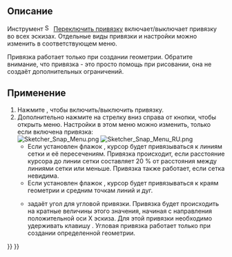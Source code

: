 <languages/>

{{Docnav/ru
|[[Sketcher_Grid/ru|Переключить сетку]]
|[[Sketcher_RenderingOrder/ru|Настройка порядка прорисовки]]
|[[Sketcher_Workbench/ru|Скетчер]]
|IconL=Sketcher_Grid.svg
|IconR=Sketcher_RenderingOrder.svg
|IconC=Workbench_Sketcher.svg
}}

{{GuiCommand/ru
|Name=Sketcher Snap
|Name/ru=Переключить привязку
|Workbenches=[[Sketcher_Workbench/ru|Скетчер]]
|Version=0.21
|SeeAlso=[[Sketcher_Grid/ru|Переключить сетку]]
}}

<span id="Description"></span>
== Описание ==

<div class="mw-translate-fuzzy">
Инструмент [[Image:Sketcher_Snap.svg|16px]] [[Sketcher_Snap/ru|Переключить привязку]] включает/выключает привязку во всех эскизах. Отдельные виды привязки и настройки можно изменить в соответствующем меню.
</div>

Привязка работает только при создании геометрии. Обратите внимание, что привязка - это просто помощь при рисовании, она не создаёт дополнительных ограничений.

<span id="Usage"></span>
== Применение ==

<div class="mw-translate-fuzzy">
# Нажмите {{Button|[[Image:Sketcher_Snap.svg|16px]] [[Sketcher_Snap/ru|Переключить привязку]]}}, чтобы включить/выключить привязку.
# Дополнительно нажмите на стрелку вниз справа от кнопки, чтобы открыть меню. Настройки в этом меню можно изменить, только если включена привязка:<br>[[File:Sketcher_Snap_Menu.png]] [[File:Sketcher_Snap_Menu_RU.png]]
#* Если установлен флажок {{MenuCommand|Привязка к сетке}}, курсор будет привязываться к линиям сетки и её пересечениям. Привязка происходит, если расстояние курсора до линии сетки составляет 20 % от расстояния между линиями сетки или меньше. Привязка также работает, если сетка невидима.
#* Если установлен флажок {{MenuCommand|Привязка к объектам}}, курсор будет привязываться к краям геометрии и средним точкам линий и дуг.
#* {{MenuCommand|Угол привязки}} задаёт угол для угловой привязки. Привязка будет происходить на кратные величины этого значения, начиная с направления положительной оси X эскиза. Для этой привязки необходимо удерживать клавишу {{KEY|Ctrl}}. Угловая привязка работает только при создании определенной геометрии.
</div>


{{Docnav/ru
|[[Sketcher_Grid/ru|Переключить сетку]]
|[[Sketcher_RenderingOrder/ru|Настройка порядка прорисовки]]
|[[Sketcher_Workbench/ru|Скетчер]]
|IconL=Sketcher_Grid.svg
|IconR=Sketcher_RenderingOrder.svg
|IconC=Workbench_Sketcher.svg
}}

{{Sketcher_Tools_navi{{#translation:}}}}
{{Userdocnavi{{#translation:}}}}
